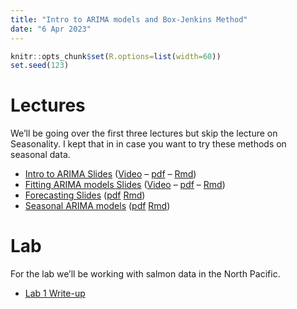 ```yaml
---
title: "Intro to ARIMA models and Box-Jenkins Method"
date: "6 Apr 2023"
---
```


```r
knitr::opts_chunk$set(R.options=list(width=60))
set.seed(123)
```

# Lectures

We'll be going over the first three lectures but skip the lecture on Seasonality. I kept that in in case you want to try these methods on seasonal data.

* [Intro to ARIMA Slides](https://atsa-es.github.io/atsa/Lectures/Week%202/lec_04_Intro_ARIMA.html#1) ([Video](https://youtu.be/xnwkWkS6rJE) -- [pdf](https://atsa-es.github.io/atsa/Lectures/Week%202/lec_04_Intro_ARIMA.pdf) -- [Rmd](https://atsa-es.github.io/atsa/Lectures/Week%202/lec_04_Intro_ARIMA.Rmd))
* [Fitting ARIMA models Slides](https://atsa-es.github.io/atsa/Lectures/Week%202/lec_04_Fitting_and_Selecting_ARMA_models.html) ([Video](https://youtu.be/ZpWQ_03QGUU) -- [pdf](https://atsa-es.github.io/atsa/Lectures/Week%202/lec_04_Fitting_and_Selecting_ARMA_models.pdf) -- [Rmd](https://atsa-es.github.io/atsa/Lectures/Week%202/lec_04_Fitting_and_Selecting_ARMA_models.Rmd))
* [Forecasting Slides](https://atsa-es.github.io/atsa/Lectures/Week%202/lec_04_Forecasting_ARIMA.html) ([pdf](https://atsa-es.github.io/atsa/Lectures/Week%202/lec_04_Forecasting_ARIMA.pdf) [Rmd](https://atsa-es.github.io/atsa/Lectures/Week%202/lec_04_Forecasting_ARIMA.Rmd))
* [Seasonal ARIMA models](https://atsa-es.github.io/atsa/Lectures/Week%202/lec_04_Seasonal_ARIMA.html) ([pdf](https://atsa-es.github.io/atsa/Lectures/Week%202/lec_04_Seasonal_ARIMA.pdf) [Rmd](https://atsa-es.github.io/atsa/Lectures/Week%202/lec_04_Seasonal_ARIMA.Rmd))

# Lab

For the lab we'll be working with salmon data in the North Pacific.

* [Lab 1 Write-up](https://github.com/atsa-es/fish550-2023/blob/main/Lab-1/Readme.md)
